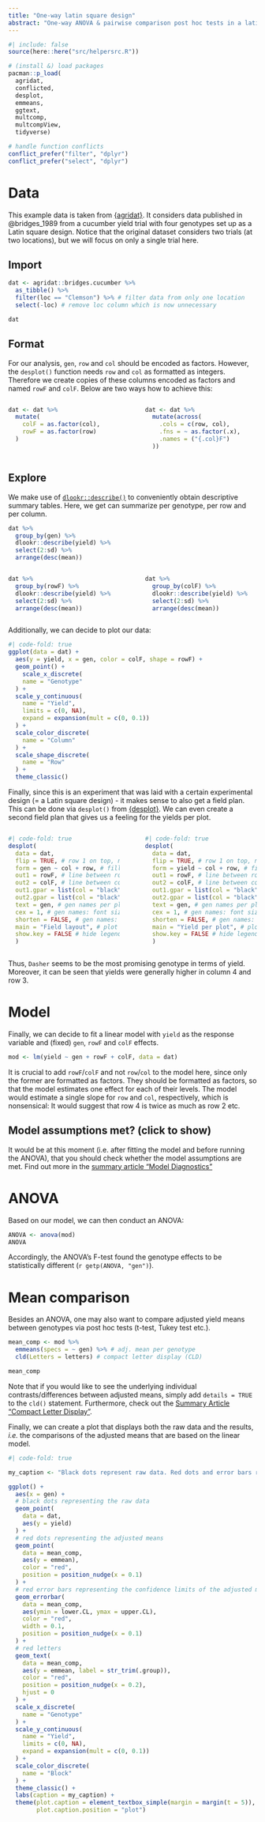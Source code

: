 ```yaml
---
title: "One-way latin square design"
abstract: "One-way ANOVA & pairwise comparison post hoc tests in a latin square design."
---
```


```r
#| include: false
source(here::here("src/helpersrc.R"))
```

```r
# (install &) load packages
pacman::p_load(
  agridat,
  conflicted,
  desplot,
  emmeans,
  ggtext,
  multcomp,
  multcompView,
  tidyverse)

# handle function conflicts
conflict_prefer("filter", "dplyr") 
conflict_prefer("select", "dplyr")
```

# Data

This example data is taken from [{agridat}](https://kwstat.github.io/agridat/). It considers data published in @bridges_1989 from a cucumber yield trial with four genotypes set up as a Latin square design. Notice that the original dataset considers two trials (at two locations), but we will focus on only a single trial here.

## Import

```r
dat <- agridat::bridges.cucumber %>% 
  as_tibble() %>% 
  filter(loc == "Clemson") %>% # filter data from only one location
  select(-loc) # remove loc column which is now unnecessary

dat
```

## Format

For our analysis, `gen`, `row` and `col` should be encoded as factors. However, the `desplot()` function needs `row` and `col` as formatted as integers. Therefore we create copies of these columns encoded as factors and named `rowF` and `colF`. Below are two ways how to achieve this:

::: columns
::: {.column width="49%"}
```r
dat <- dat %>%
  mutate(
    colF = as.factor(col),
    rowF = as.factor(row)
  )
```
:::

::: {.column width="2%"}
:::

::: {.column width="49%"}
```r
dat <- dat %>%
  mutate(across(
    .cols = c(row, col), 
    .fns = ~ as.factor(.x), 
    .names = ("{.col}F")
  ))
```
:::
:::

## Explore

We make use of [`dlookr::describe()`](../../misc/usefulthings.qmd#dlookr) to conveniently obtain descriptive summary tables. Here, we get can summarize per genotype, per row and per column.

```r
dat %>% 
  group_by(gen) %>% 
  dlookr::describe(yield) %>% 
  select(2:sd) %>%
  arrange(desc(mean))
```

::: columns
::: {.column width="49%"}
```r
dat %>% 
  group_by(rowF) %>% 
  dlookr::describe(yield) %>% 
  select(2:sd) %>%
  arrange(desc(mean))
```
:::

::: {.column width="2%"}
:::

::: {.column width="49%"}
```r
dat %>% 
  group_by(colF) %>% 
  dlookr::describe(yield) %>% 
  select(2:sd) %>%
  arrange(desc(mean))
```
:::
:::

Additionally, we can decide to plot our data:

```r
#| code-fold: true
ggplot(data = dat) +
  aes(y = yield, x = gen, color = colF, shape = rowF) +
  geom_point() +
    scale_x_discrete(
    name = "Genotype"
  ) +
  scale_y_continuous(
    name = "Yield",
    limits = c(0, NA),
    expand = expansion(mult = c(0, 0.1))
  ) +
  scale_color_discrete(
    name = "Column"
  ) +
  scale_shape_discrete(
    name = "Row"
  ) +
  theme_classic()
```

Finally, since this is an experiment that was laid with a certain experimental design (= a Latin square design) - it makes sense to also get a field plan. This can be done via `desplot()` from [{desplot}](../../misc/usefulthings.qmd#desplot). We can even create a second field plan that gives us a feeling for the yields per plot.

::: columns
::: {.column width="49%"}
```r
#| code-fold: true
desplot(
  data = dat,
  flip = TRUE, # row 1 on top, not on bottom
  form = gen ~ col + row, # fill color per genotype       
  out1 = rowF, # line between rows
  out2 = colF, # line between columns
  out1.gpar = list(col = "black", lwd = 2), # out1 line style
  out2.gpar = list(col = "black", lwd = 2), # out2 line style
  text = gen, # gen names per plot
  cex = 1, # gen names: font size
  shorten = FALSE, # gen names: don't abbreviate
  main = "Field layout", # plot title
  show.key = FALSE # hide legend
  ) 
```
:::

::: {.column width="2%"}
:::

::: {.column width="49%"}
```r
#| code-fold: true
desplot(
  data = dat,
  flip = TRUE, # row 1 on top, not on bottom
  form = yield ~ col + row, # fill color according to yield     
  out1 = rowF, # line between rows
  out2 = colF, # line between columns
  out1.gpar = list(col = "black", lwd = 2), # out1 line style
  out2.gpar = list(col = "black", lwd = 2), # out2 line style
  text = gen, # gen names per plot
  cex = 1, # gen names: font size
  shorten = FALSE, # gen names: don't abbreviate
  main = "Yield per plot", # plot title
  show.key = FALSE # hide legend
  ) 
```
:::
:::

Thus, `Dasher` seems to be the most promising genotype in terms of yield. Moreover, it can be seen that yields were generally higher in column 4 and row 3.

# Model

Finally, we can decide to fit a linear model with `yield` as the response variable and (fixed) `gen`, `rowF` and `colF` effects.

```r
mod <- lm(yield ~ gen + rowF + colF, data = dat)
```

::: callout-important
It is crucial to add `rowF`/`colF` and not `row`/`col` to the model here, since only the former are formatted as factors. They should be formatted as factors, so that the model estimates one effect for each of their levels. The model would estimate a single slope for `row` and `col`, respectively, which is nonsensical: It would suggest that row 4 is twice as much as row 2 etc.
:::

::: {.callout-warning collapse="true"}
## Model assumptions met? (click to show)

It would be at this moment (i.e. after fitting the model and before running the ANOVA), that you should check whether the model assumptions are met. Find out more in the [summary article "Model Diagnostics"](../../summaryarticles/modeldiagnostics.qmd)
:::

# ANOVA

Based on our model, we can then conduct an ANOVA:

```r
ANOVA <- anova(mod)
ANOVA
```

Accordingly, the ANOVA's F-test found the genotype effects to be statistically different (`r getp(ANOVA, "gen")`).

# Mean comparison

Besides an ANOVA, one may also want to compare adjusted yield means between genotypes via post hoc tests (t-test, Tukey test etc.).

```r
mean_comp <- mod %>% 
  emmeans(specs = ~ gen) %>% # adj. mean per genotype
  cld(Letters = letters) # compact letter display (CLD)

mean_comp
```

Note that if you would like to see the underlying individual contrasts/differences between adjusted means, simply add `details = TRUE` to the `cld()` statement. Furthermore, check out the [Summary Article "Compact Letter Display"](../../summaryarticles/compactletterdisplay.qmd).

Finally, we can create a plot that displays both the raw data and the results, *i.e.* the comparisons of the adjusted means that are based on the linear model.

```r
#| code-fold: true

my_caption <- "Black dots represent raw data. Red dots and error bars represent adjusted means with 95% confidence limits per genotype Means followed by a common letter are not significantly different according to the Tukey-test."

ggplot() +
  aes(x = gen) +
  # black dots representing the raw data
  geom_point(
    data = dat,
    aes(y = yield)
  ) +
  # red dots representing the adjusted means
  geom_point(
    data = mean_comp,
    aes(y = emmean),
    color = "red",
    position = position_nudge(x = 0.1)
  ) +
  # red error bars representing the confidence limits of the adjusted means
  geom_errorbar(
    data = mean_comp,
    aes(ymin = lower.CL, ymax = upper.CL),
    color = "red",
    width = 0.1,
    position = position_nudge(x = 0.1)
  ) +
  # red letters 
  geom_text(
    data = mean_comp,
    aes(y = emmean, label = str_trim(.group)),
    color = "red",
    position = position_nudge(x = 0.2),
    hjust = 0
  ) +
  scale_x_discrete(
    name = "Genotype"
  ) +
  scale_y_continuous(
    name = "Yield",
    limits = c(0, NA),
    expand = expansion(mult = c(0, 0.1))
  ) +
  scale_color_discrete(
    name = "Block"
  ) +
  theme_classic() +
  labs(caption = my_caption) +
  theme(plot.caption = element_textbox_simple(margin = margin(t = 5)),
        plot.caption.position = "plot")
```
